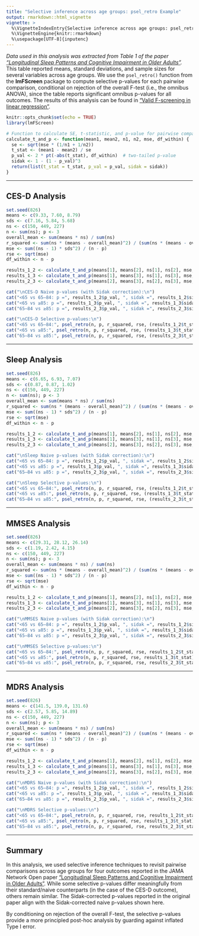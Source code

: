 ```yaml
---
title: "Selective inference across age groups: psel_retro Example"
output: rmarkdown::html_vignette
vignette: >
  %\VignetteIndexEntry{Selective inference across age groups: psel_retro Example}
  %\VignetteEngine{knitr::rmarkdown}
  %\usepackage[UTF-8]{inputenc}
---
```


*Data used in this analysis was extracted from Table 1 of the paper ["Longitudinal Sleep Patterns and Cognitive Impairment in Older Adults"](https://jamanetwork-com.offcampus.lib.washington.edu/journals/jamanetworkopen/fullarticle/2812521).* This table reported means, standard deviations, and sample sizes for several variables across age groups. We use the `psel_retro()` function from the **lmFScreen** package to compute selective p-values for each pairwise comparison, conditional on rejection of the overall F-test (i.e., the omnibus ANOVA), since the table reports significant omnibus p-values for all outcomes. The results of this analysis can be found in ["Valid F-screening in linear regression"](https://arxiv.org/abs/2505.23113).


```r
knitr::opts_chunk$set(echo = TRUE)
library(lmFScreen)
```

```r
# Function to calculate SE, t-statistic, and p-value for pairwise comparisons
calculate_t_and_p <- function(mean1, mean2, n1, n2, mse, df_within) {
  se <- sqrt(mse * (1/n1 + 1/n2))
  t_stat <- (mean1 - mean2) / se
  p_val <- 2 * pt(-abs(t_stat), df_within)  # two-tailed p-value
  sidak <- 1 - (1 - p_val)^3
  return(list(t_stat = t_stat, p_val = p_val, sidak = sidak))
}
```

---

## CES-D Analysis

```r
set.seed(826)
means <- c(9.33, 7.60, 8.79)
sds <- c(7.16, 5.84, 5.68)
ns <- c(150, 449, 227)
n <- sum(ns); p <- 3
overall_mean <- sum(means * ns) / sum(ns)
r_squared <- sum(ns * (means - overall_mean)^2) / (sum(ns * (means - overall_mean)^2) + sum((ns - 1) * sds^2))
mse <- sum((ns - 1) * sds^2) / (n - p)
rse <- sqrt(mse)
df_within <- n - p

results_1_2 <- calculate_t_and_p(means[1], means[2], ns[1], ns[2], mse, df_within)
results_1_3 <- calculate_t_and_p(means[1], means[3], ns[1], ns[3], mse, df_within)
results_2_3 <- calculate_t_and_p(means[2], means[3], ns[2], ns[3], mse, df_within)

cat("\nCES-D Naive p-values (with Sidak correction):\n")
cat("<65 vs 65–84: p =", results_1_2$p_val, ", sidak =", results_1_2$sidak, "\n")
cat("<65 vs ≥85: p =", results_1_3$p_val, ", sidak =", results_1_3$sidak, "\n")
cat("65–84 vs ≥85: p =", results_2_3$p_val, ", sidak =", results_2_3$sidak, "\n")

cat("\nCES-D Selective p-values:\n")
cat("<65 vs 65–84:", psel_retro(n, p, r_squared, rse, (results_1_2$t_stat)), "\n")
cat("<65 vs ≥85:", psel_retro(n, p, r_squared, rse, (results_1_3$t_stat)), "\n")
cat("65–84 vs ≥85:", psel_retro(n, p, r_squared, rse, (results_2_3$t_stat)), "\n")
```

---

## Sleep Analysis

```r
set.seed(826)
means <- c(6.65, 6.93, 7.07)
sds <- c(0.87, 0.87, 1.02)
ns <- c(150, 449, 227)
n <- sum(ns); p <- 3
overall_mean <- sum(means * ns) / sum(ns)
r_squared <- sum(ns * (means - overall_mean)^2) / (sum(ns * (means - overall_mean)^2) + sum((ns - 1) * sds^2))
mse <- sum((ns - 1) * sds^2) / (n - p)
rse <- sqrt(mse)
df_within <- n - p

results_1_2 <- calculate_t_and_p(means[1], means[2], ns[1], ns[2], mse, df_within)
results_1_3 <- calculate_t_and_p(means[1], means[3], ns[1], ns[3], mse, df_within)
results_2_3 <- calculate_t_and_p(means[2], means[3], ns[2], ns[3], mse, df_within)

cat("\nSleep Naive p-values (with Sidak correction):\n")
cat("<65 vs 65–84: p =", results_1_2$p_val, ", sidak =", results_1_2$sidak, "\n")
cat("<65 vs ≥85: p =", results_1_3$p_val, ", sidak =", results_1_3$sidak, "\n")
cat("65–84 vs ≥85: p =", results_2_3$p_val, ", sidak =", results_2_3$sidak, "\n")

cat("\nSleep Selective p-values:\n")
cat("<65 vs 65–84:", psel_retro(n, p, r_squared, rse, (results_1_2$t_stat)), "\n")
cat("<65 vs ≥85:", psel_retro(n, p, r_squared, rse, (results_1_3$t_stat)), "\n")
cat("65–84 vs ≥85:", psel_retro(n, p, r_squared, rse, (results_2_3$t_stat)), "\n")
```

---

## MMSES Analysis

```r
set.seed(826)
means <- c(29.31, 28.12, 26.14)
sds <- c(1.19, 2.42, 4.15)
ns <- c(150, 449, 227)
n <- sum(ns); p <- 3
overall_mean <- sum(means * ns) / sum(ns)
r_squared <- sum(ns * (means - overall_mean)^2) / (sum(ns * (means - overall_mean)^2) + sum((ns - 1) * sds^2))
mse <- sum((ns - 1) * sds^2) / (n - p)
rse <- sqrt(mse)
df_within <- n - p

results_1_2 <- calculate_t_and_p(means[1], means[2], ns[1], ns[2], mse, df_within)
results_1_3 <- calculate_t_and_p(means[1], means[3], ns[1], ns[3], mse, df_within)
results_2_3 <- calculate_t_and_p(means[2], means[3], ns[2], ns[3], mse, df_within)

cat("\nMMSES Naive p-values (with Sidak correction):\n")
cat("<65 vs 65–84: p =", results_1_2$p_val, ", sidak =", results_1_2$sidak, "\n")
cat("<65 vs ≥85: p =", results_1_3$p_val, ", sidak =", results_1_3$sidak, "\n")
cat("65–84 vs ≥85: p =", results_2_3$p_val, ", sidak =", results_2_3$sidak, "\n")

cat("\nMMSES Selective p-values:\n")
cat("<65 vs 65–84:", psel_retro(n, p, r_squared, rse, results_1_2$t_stat), "\n")
cat("<65 vs ≥85:", psel_retro(n, p, r_squared, rse, results_1_3$t_stat), "\n")
cat("65–84 vs ≥85:", psel_retro(n, p, r_squared, rse, results_2_3$t_stat), "\n")
```

---

## MDRS Analysis

```r
set.seed(826)
means <- c(141.5, 139.0, 131.6)
sds <- c(2.57, 5.85, 14.89)
ns <- c(150, 449, 227)
n <- sum(ns); p <- 3
overall_mean <- sum(means * ns) / sum(ns)
r_squared <- sum(ns * (means - overall_mean)^2) / (sum(ns * (means - overall_mean)^2) + sum((ns - 1) * sds^2))
mse <- sum((ns - 1) * sds^2) / (n - p)
rse <- sqrt(mse)
df_within <- n - p

results_1_2 <- calculate_t_and_p(means[1], means[2], ns[1], ns[2], mse, df_within)
results_1_3 <- calculate_t_and_p(means[1], means[3], ns[1], ns[3], mse, df_within)
results_2_3 <- calculate_t_and_p(means[2], means[3], ns[2], ns[3], mse, df_within)

cat("\nMDRS Naive p-values (with Sidak correction):\n")
cat("<65 vs 65–84: p =", results_1_2$p_val, ", sidak =", results_1_2$sidak, "\n")
cat("<65 vs ≥85: p =", results_1_3$p_val, ", sidak =", results_1_3$sidak, "\n")
cat("65–84 vs ≥85: p =", results_2_3$p_val, ", sidak =", results_2_3$sidak, "\n")

cat("\nMDRS Selective p-values:\n")
cat("<65 vs 65–84:", psel_retro(n, p, r_squared, rse, results_1_2$t_stat), "\n")
cat("<65 vs ≥85:", psel_retro(n, p, r_squared, rse, results_1_3$t_stat), "\n")
cat("65–84 vs ≥85:", psel_retro(n, p, r_squared, rse, results_2_3$t_stat), "\n")
```


---

## Summary

In this analysis, we used selective inference techniques to revisit pairwise comparisons across age groups for four outcomes reported in the JAMA Network Open paper ["Longitudinal Sleep Patterns and Cognitive Impairment in Older Adults"](https://jamanetwork-com.offcampus.lib.washington.edu/journals/jamanetworkopen/fullarticle/2812521). While some selective p-values differ meaningfully from their standard/naive counterparts (in the case of the CES-D outcome), others remain similar. The Sidak-corrected p-values reported in the original paper align with the Sidak-corrected naive p-values shown here.

By conditioning on rejection of the overall F-test, the selective p-values provide a more principled post-hoc analysis by guarding against inflated Type I error.

